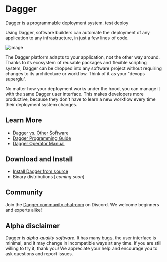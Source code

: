 # Dagger

Dagger is a programmable deployment system. test deploy

Using Dagger, software builders can automate the deployment of any application to any infrastructure,
in just a few lines of code.

![image](https://user-images.githubusercontent.com/29565/112705398-d0222980-8e5b-11eb-98b9-32c117a3d606.jpeg)

The Dagger platform adapts to your application, not the other way around.
Thanks to its ecosystem of reusable packages and flexible scripting system, Dagger can be dropped
into any software project without requiring changes to its architecture or workflow.
Think of it as your "devops superglu".

No matter how your deployment works under the hood, you can manage it with the same Dagger user interface.
This makes developers more productive, because they don't have to learn a new workflow every time their deployment
system changes.

## Learn More

* [Dagger vs. Other Software](/vs)
* [Dagger Programming Guide](/programming)
* [Dagger Operator Manual](/operator)


## Download and Install

* [Install Dagger from source](/install)
* Binary distributions [*coming soon*]

## Community

Join the [Dagger community chatroom](https://discord.gg/Rmffpmc) on Discord.
We welcome beginners and experts alike!


## Alpha disclaimer

Dagger is *alpha-quality software*. It has many bugs, the user interface is minimal, and it may change in incompatible ways at any time. If you are still willing to try it, thank you! We appreciate your help and encourage you to ask questions and report issues.

